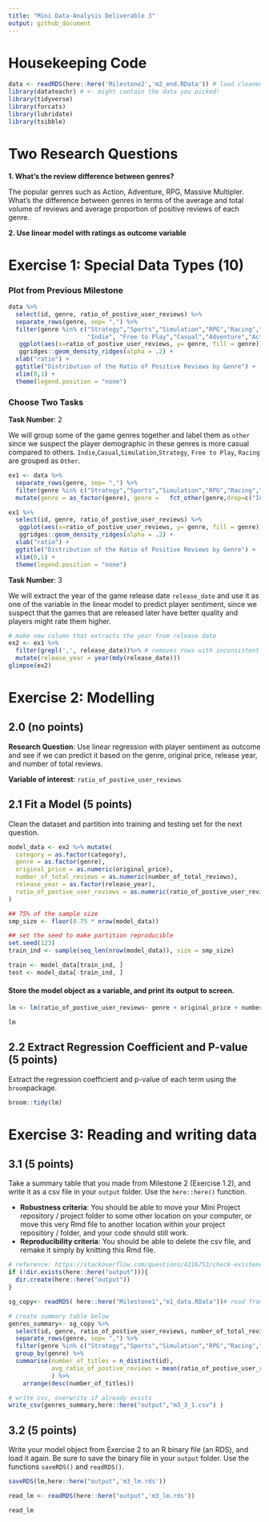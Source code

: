 ```yaml
---
title: "Mini Data-Analysis Deliverable 3"
output: github_document
---
```


# Housekeeping Code

```r
data <- readRDS(here::here('Milestone2','m2_end.RData')) # load cleaned data from milestone 2
library(datateachr) # <- might contain the data you picked!
library(tidyverse)
library(forcats)
library(lubridate)
library(tsibble)
```

# Two Research Questions

**1. What's the review difference between genres?**

The popular genres such as Action, Adventure, RPG, Massive Multipler. What's the difference between genres in terms of the average and total volume of reviews and average proportion of positive reviews of each genre.

**2. Use linear model with ratings as outcome variable**


# Exercise 1: Special Data Types (10)

### Plot from Previous Milestone
```r
data %>%
  select(id, genre, ratio_of_postive_user_reviews) %>% 
  separate_rows(genre, sep= ",") %>% 
  filter(genre %in% c("Strategy","Sports","Simulation","RPG","Racing","Massively Multiplayer",
                      "Indie", "Free to Play","Casual","Adventure","Action")) %>% # filter out the non-popular genres. popularity based on prior knowledge. 
   ggplot(aes(x=ratio_of_postive_user_reviews, y= genre, fill = genre)) +
   ggridges::geom_density_ridges(alpha = .2) +
  xlab("ratio") + 
  ggtitle("Distribution of the Ratio of Positive Reviews by Genre") +
  xlim(0,1) +
  theme(legend.position = "none") 
```

### Choose Two Tasks

**Task Number**: 2

We will group some of the game genres together and label them as `other` since we suspect the player demographic in these genres is more casual compared to others. `Indie`,`Casual`,`Simulation`,`Strategy`, `Free to Play`, `Racing` are grouped as `Other`. 
```r
ex1 <- data %>%
  separate_rows(genre, sep= ",") %>% 
  filter(genre %in% c("Strategy","Sports","Simulation","RPG","Racing","Massively Multiplayer", "Indie", "Free to Play","Casual","Adventure","Action")) %>% 
  mutate(genre = as_factor(genre), genre =   fct_other(genre,drop=c("Indie","Casual","Simulation","Strategy", "Free to Play", "Racing")))

ex1 %>%
  select(id, genre, ratio_of_postive_user_reviews) %>% 
   ggplot(aes(x=ratio_of_postive_user_reviews, y= genre, fill = genre)) +
   ggridges::geom_density_ridges(alpha = .2) +
  xlab("ratio") + 
  ggtitle("Distribution of the Ratio of Positive Reviews by Genre") +
  xlim(0,1) +
  theme(legend.position = "none") 
```


**Task Number**: 3

We will extract the year of the game release date `release_date` and use it as one of the variable in the linear model to predict player sentiment, since we suspect that the games that are released later have better quality and players might rate them higher.  

```r
# make new column that extracts the year from release date
ex2 <- ex1 %>%
  filter(grepl(',', release_date))%>% # removes rows with inconsistent date format
  mutate(release_year = year(mdy(release_date)))
glimpse(ex2)
```



# Exercise 2: Modelling

## 2.0 (no points)

**Research Question**: Use linear regression with player sentiment as outcome and see if we can predict it based on the genre, original price, release year, and number of total reviews. 

**Variable of interest**: `ratio_of_postive_user_reviews`


## 2.1 Fit a Model (5 points)

Clean the dataset and partition into training and testing set for the next question.
```r
model_data <- ex2 %>% mutate(
  category = as.factor(category),
  genre = as.factor(genre),
  original_price = as.numeric(original_price),
  number_of_total_reviews = as.numeric(number_of_total_reviews),
  release_year = as.factor(release_year),
  ratio_of_postive_user_reviews = as.numeric(ratio_of_postive_user_reviews)
)

## 75% of the sample size
smp_size <- floor(0.75 * nrow(model_data))

## set the seed to make partition reproducible
set.seed(123)
train_ind <- sample(seq_len(nrow(model_data)), size = smp_size)

train <- model_data[train_ind, ]
test <- model_data[-train_ind, ]  

```

#### Store the model object as a variable, and print its output to screen.
```r
lm <- lm(ratio_of_postive_user_reviews~ genre + original_price + number_of_total_reviews + release_year , data = train)

lm
```

## 2.2 Extract Regression Coefficient and P-value (5 points)

Extract the regression coefficient and p-value of each term using the `broom`package.
  
```r
broom::tidy(lm)
```


# Exercise 3: Reading and writing data


## 3.1 (5 points)

Take a summary table that you made from Milestone 2 (Exercise 1.2), and write it as a csv file in your `output` folder. Use the `here::here()` function.

- **Robustness criteria**: You should be able to move your Mini Project repository / project folder to some other location on your computer, or move this very Rmd file to another location within your project repository / folder, and your code should still work.
- **Reproducibility criteria**: You should be able to delete the csv file, and remake it simply by knitting this Rmd file. 
  
```r
# reference: https://stackoverflow.com/questions/4216753/check-existence-of-directory-and-create-if-doesnt-exist
if (!dir.exists(here::here("output"))){
  dir.create(here::here("output"))
}

sg_copy<- readRDS( here::here("Milestone1","m1_data.RData"))# read from milestone 2 data to recreate summary table

# create summary table below
genres_summary<- sg_copy %>%
  select(id, genre, ratio_of_postive_user_reviews, number_of_total_reviews) %>% 
  separate_rows(genre, sep= ",") %>% 
  filter(genre %in% c("Strategy","Sports","Simulation","RPG","Racing","Massively Multiplayer", "Indie", "Free to Play","Casual","Adventure","Action")) %>%
  group_by(genre) %>%
  summarise(number_of_titles = n_distinct(id),
            avg_ratio_of_postive_reviews = mean(ratio_of_postive_user_reviews, na.rm=T)
            ) %>%
    arrange(desc(number_of_titles))

# write csv, overwrite if already exists
write_csv(genres_summary,here::here("output","m3_3_1.csv") )
```


## 3.2 (5 points)

Write your model object from Exercise 2 to an R binary file (an RDS), and load it again. Be sure to save the binary file in your `output` folder. Use the functions `saveRDS()` and `readRDS()`. 

```r
saveRDS(lm,here::here("output",'m3_lm.rds'))

read_lm <- readRDS(here::here("output",'m3_lm.rds'))

read_lm
```



